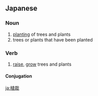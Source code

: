 ==Japanese==
{{ja-kanjitab|植|栽}}

===Noun===
{{ja-noun|しょくさい}}

# [[planting]] of trees and plants
# trees or plants that have been planted

===Verb===
{{ja-verb-suru|k|hira=しょくさい|rom=shokusai}}

# [[raise]], [[grow]] trees and plants

====Conjugation====
{{ja-suru|植栽|しょくさい|shokusai}}

[[ja:植栽]]